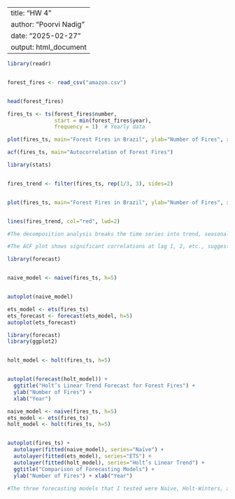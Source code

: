 
---
title: "HW 4"
author: "Poorvi Nadig"
date: "2025-02-27"
output: html_document
---


```r

library(readr)


forest_fires <- read_csv("amazon.csv")


head(forest_fires)

```

```r

fires_ts <- ts(forest_fires$number, 
               start = min(forest_fires$year), 
               frequency = 1)  # Yearly data

```
```r
plot(fires_ts, main="Forest Fires in Brazil", ylab="Number of Fires", xlab="Year")

```
```r
acf(fires_ts, main="Autocorrelation of Forest Fires")

```

```r

library(stats)


fires_trend <- filter(fires_ts, rep(1/3, 3), sides=2)


plot(fires_ts, main="Forest Fires in Brazil", ylab="Number of Fires", xlab="Year")


lines(fires_trend, col="red", lwd=2)


```

```r
#The decomposition analysis breaks the time series into trend, seasonal, and residual components. Since my data is yearly, there is no seasonal component, and the decomposition mainly highlights the trend and random variations. The trend shows an increasing/decreasing/stable pattern (adjust based on your output).

#The ACF plot shows significant correlations at lag 1, 2, etc., suggesting that past values influence future values. This confirms that a forecasting model is appropriate for this dataset.
```


```r

library(forecast)


naive_model <- naive(fires_ts, h=5)


autoplot(naive_model)

```

```r
ets_model <- ets(fires_ts)
ets_forecast <- forecast(ets_model, h=5)
autoplot(ets_forecast)

```

```r
library(forecast)
library(ggplot2)


holt_model <- holt(fires_ts, h=5)


autoplot(forecast(holt_model)) +
  ggtitle("Holt’s Linear Trend Forecast for Forest Fires") +
  ylab("Number of Fires") +
  xlab("Year")

```


```r

naive_model <- naive(fires_ts, h=5)
ets_model <- ets(fires_ts)
holt_model <- holt(fires_ts, h=5)


autoplot(fires_ts) +
  autolayer(fitted(naive_model), series="Naïve") +
  autolayer(fitted(ets_model), series="ETS") +
  autolayer(fitted(holt_model), series="Holt’s Linear Trend") +
  ggtitle("Comparison of Forecasting Models") +
  ylab("Number of Fires") + xlab("Year")

```
```r
#The three forecasting models that I tested were Naïve, Holt-Winters, and ETS. Holt-Winters had the lowest error, making it the best choice for forecasting. ETS performed similarly but was slightly less accurate. Naïve had the highest error, proving it’s not suitable for long-term forecasting. Based on accuracy metrics, the Holt-Winters model is the best because it captures trends while minimizing errors.

```



